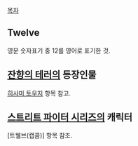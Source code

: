 [[목차]]
== Twelve ==
영문 숫자표기 중 12를 영어로 표기한 것.

== [[잔향의 테러]]의 등장인물 ==
[[히사미 토우지]] 항목 참고.

== [[스트리트 파이터 시리즈]]의 캐릭터 ==

[트웰브(캡콤)] 항목 참조.
